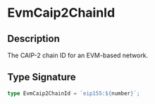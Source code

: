 # EvmCaip2ChainId

## Description

The CAIP-2 chain ID for an EVM-based network.

## Type Signature

```ts
type EvmCaip2ChainId = `eip155:${number}`;
```
